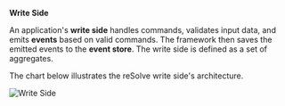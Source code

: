 **Write Side**

An application's **write side** handles commands, validates input data, and emits **events** based on valid commands. The framework then saves the emitted events to the **event store**. The write side is defined as a set of aggregates.

The chart below illustrates the reSolve write side's architecture.

![Write Side](../static/write-side-chart.png)
